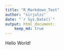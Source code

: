 ```yaml
---
title: "R_Markdown_Test"
author: "sirjulzz"
date: "`r Sys.Date()`"
output: html_document:
    keep_md: true
---
```


Hello World!
